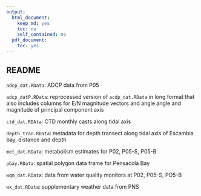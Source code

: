 ```yaml
---
output:
  html_document:
    keep_md: yes
    toc: no
    self_contained: no
  pdf_document:
    toc: yes
---
```


## README

`adcp_dat.RData`: ADCP data from P05

`adcp_datP.RData`: reprocessed version of `acdp_dat.RData` in long format that also includes columns for E/N magnitude vectors and angle angle and magnitude of principal component axis

`ctd_dat.RDAta`: CTD monthly casts along tidal axis

`depth_tran.RData`: metadata for depth transect along tidal axis of Escambia bay, distance and depth

`met_dat.RData`: metabolism estimates for P02, P05-S, P05-B

`pbay.RData`: spatial polygon data frame for Pensacola Bay

`wqm_dat.RData`: data from water quality monitors at P02, P05-S, PO5-B

`wx_dat.RData`: supplementary weather data from PNS